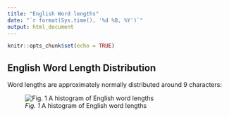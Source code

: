 ```yaml
---
title: "English Word lengths"
date: "`r format(Sys.time(), '%d %B, %Y')`"
output: html_document
---
```


```r
knitr::opts_chunk$set(echo = TRUE)
```

## English Word Length Distribution

Word lengths are approximately normally distributed around 9 characters:

![*Fig. 1* A histogram of English word lengths](data/histogram.png)
